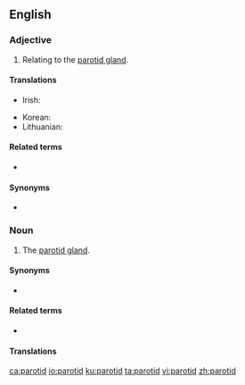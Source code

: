 ==English==

===Adjective===
{{en-adj|-}}

# Relating to the [[parotid gland]].

====Translations====
{{trans-top|relating to the parotid gland}}
* Irish: {{t|ga|paróitideach}}
{{trans-mid}}
* Korean: {{t|ko|귀밑샘|sc=Kore}}
* Lithuanian: {{t|lt|paausinis}}
{{trans-bottom}}

====Related terms====
* {{l|en|parotic}}

====Synonyms====
* {{l|en|parotoid}}

===Noun===
{{en-noun}}

# The [[parotid gland]].

====Synonyms====
* {{l|en|parotoid}}

====Related terms====
* {{l|en|parotidectomy}}

====Translations====
{{trans-see|parotid gland}}

[[ca:parotid]]
[[io:parotid]]
[[ku:parotid]]
[[ta:parotid]]
[[vi:parotid]]
[[zh:parotid]]